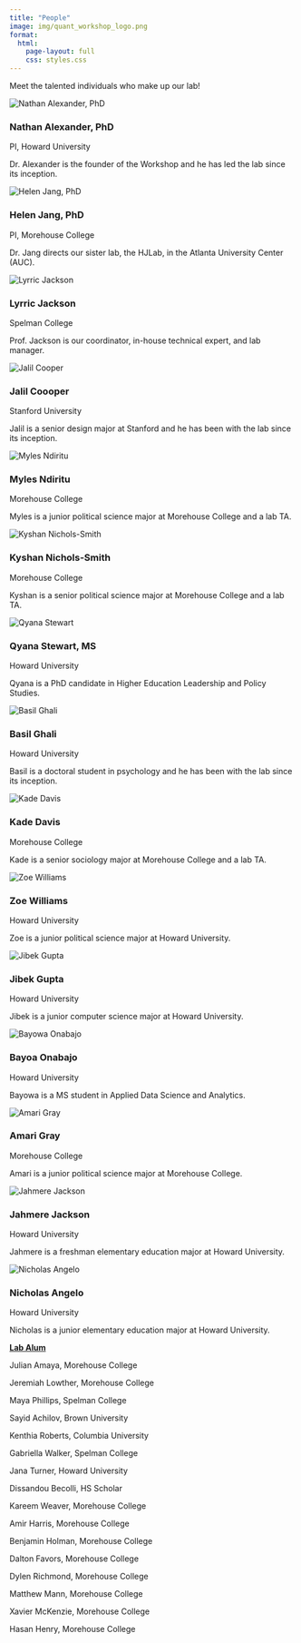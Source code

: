 ```yaml
---
title: "People"
image: img/quant_workshop_logo.png
format:
  html:
    page-layout: full
    css: styles.css
---
```


Meet the talented individuals who make up our lab!

<div class="team-grid">

<div class="team-member">
  <img src="img/people/naite.jpg" alt="Nathan Alexander, PhD" class="circle">
  <h3>Nathan Alexander, PhD</h3>
  <p>PI, Howard University</p>
  <p>Dr. Alexander is the founder of the Workshop and he has led the lab since its inception. </p>
</div>

<div class="team-member">
  <img src="img/people/jang.jpg" alt="Helen Jang, PhD" class="circle">
  <h3>Helen Jang, PhD</h3>
  <p>PI, Morehouse College</p>
  <p>Dr. Jang directs our sister lab, the HJLab, in the Atlanta University Center (AUC).</p>
</div>

<div class="team-member">
  <img src="img/people/lyrric.jpg" alt="Lyrric Jackson" class="circle">
  <h3>Lyrric Jackson</h3>
  <p>Spelman College</p>
  <p>Prof. Jackson is our coordinator, in-house technical expert, and lab manager.</p>
</div>

<div class="team-member">
  <img src="img/people/jalil.jpg" alt="Jalil Cooper" class="circle">
  <h3>Jalil Coooper</h3>
  <p>Stanford University</p>
  <p>Jalil is a senior design major at Stanford and he has been with the lab since its inception.</p>
</div>

<div class="team-member">
  <img src="img/people/myles.jpg" alt="Myles Ndiritu" class="circle">
  <h3>Myles Ndiritu</h3>
  <p>Morehouse College</p>
  <p>Myles is a junior political science major at Morehouse College and a lab TA.</p>
</div>

<div class="team-member">
  <img src="img/people/kyshan.jpeg" alt="Kyshan Nichols-Smith" class="circle">
  <h3>Kyshan Nichols-Smith</h3>
  <p>Morehouse College</p>
  <p>Kyshan is a senior political science major at Morehouse College and a lab TA.</p>
</div>

<div class="team-member">
  <img src="img/people/qyana.png" alt="Qyana Stewart" class="circle">
  <h3>Qyana Stewart, MS</h3>
  <p>Howard University</p>
  <p>Qyana is a PhD candidate in Higher Education Leadership and Policy Studies.</p>
</div>

<div class="team-member">
  <img src="img/people/basil.jpg" alt="Basil Ghali" class="circle">
  <h3>Basil Ghali</h3>
  <p>Howard University</p>
  <p>Basil is a doctoral student in psychology and he has been with the lab since its inception.</p>
</div>

<div class="team-member">
  <img src="img/people/kade.jpg" alt="Kade Davis" class="circle">
  <h3>Kade Davis</h3>
  <p>Morehouse College</p>
  <p>Kade is a senior sociology major at Morehouse College and a lab TA.</p>
</div>

<div class="team-member">
  <img src="img/people/zoe.jpg" alt="Zoe Williams" class="circle">
  <h3>Zoe Williams</h3>
  <p>Howard University</p>
  <p>Zoe is a junior political science major at Howard University.</p>
</div>

<div class="team-member">
  <img src="img/people/jibek.jpeg" alt="Jibek Gupta" class="circle">
  <h3>Jibek Gupta</h3>
  <p>Howard University</p>
  <p>Jibek is a junior computer science major at Howard University.</p>
</div>

<div class="team-member">
  <img src="img/people/bayowa.jpeg" alt="Bayowa Onabajo" class="circle">
  <h3>Bayoa Onabajo</h3>
  <p>Howard University</p>
  <p>Bayowa is a MS student in Applied Data Science and Analytics.</p>
</div>

<div class="team-member">
  <img src="img/people/amari.jpg" alt="Amari Gray" class="circle">
  <h3>Amari Gray</h3>
  <p>Morehouse College</p>
  <p>Amari is a junior political science major at Morehouse College.</p>
</div>

<div class="team-member">
  <img src="img/people/jahmere.jpeg" alt="Jahmere Jackson" class="circle">
  <h3>Jahmere Jackson</h3>
  <p>Howard University</p>
  <p>Jahmere is a freshman elementary education major at Howard University.</p>
</div>

<div class="team-member">
  <img src="img/people/nicholas.jpeg" alt="Nicholas Angelo" class="circle">
  <h3>Nicholas Angelo</h3>
  <p>Howard University</p>
  <p>Nicholas is a junior elementary education major at Howard University.</p>
</div>

</div>

<div class="alumni">

<b><u>Lab Alum</u></b>

<p>Julian Amaya, Morehouse College</p>
<p>Jeremiah Lowther, Morehouse College</p>
<p>Maya Phillips, Spelman College</p>
<p>Sayid Achilov, Brown University</p>
<p>Kenthia Roberts, Columbia University</p>
<p>Gabriella Walker, Spelman College</p>
<p>Jana Turner, Howard University</p>
<p>Dissandou Becolli, HS Scholar</p>
<p>Kareem Weaver, Morehouse College</p>
<p>Amir Harris, Morehouse College</p>
<p>Benjamin Holman, Morehouse College</p>
<p>Dalton Favors, Morehouse College</p>
<p>Dylen Richmond, Morehouse College</p>
<p>Matthew Mann, Morehouse College</p>
<p>Xavier McKenzie, Morehouse College</p>
<p>Hasan Henry, Morehouse College</p>

</div>
